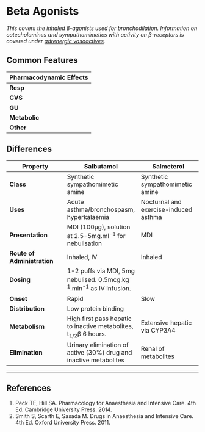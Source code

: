 # Beta Agonists


*This covers the inhaled β-agonists used for bronchodilation. Information on catecholamines and sympathomimetics with activity on β-receptors is covered under [adrenergic vasoactives](adrenergic_drugs.md).*

## Common Features

|Pharmacodynamic Effects|β-agonists|
|--|
|**Resp**|Bronchodilatation, ↓ HPV causing ↑ shunt and potential ↓ PaO~2~ if O~2~ is not co-administered.|
|**CVS**|↑ HR (β~1~ with higher doses), ↓ BP (β~2~ with lower doses) |
|**GU**|Tocolytic.|
|**Metabolic**|Hypokalaemia from β~2~ stimulation of Na^+^/K^+^ ATPase, hyperglycaemia.|
|**Other**|Potentiates non-depolarising muscle relaxants|

## Differences

|Property|Salbutamol|Salmeterol|
|--|--|--|
|**Class**|Synthetic sympathomimetic amine|Synthetic sympathomimetic amine|
|**Uses**|Acute asthma/bronchospasm, hyperkalaemia|Nocturnal and exercise-induced asthma|
|**Presentation**|MDI (100µg), solution at 2.5-5mg.ml^-1^ for nebulisation|MDI|
|**Route of Administration**|Inhaled, IV|Inhaled|
|**Dosing**|1-2 puffs via MDI, 5mg nebulised. 0.5mcg.kg^-1^.min^-1^ as IV infusion.||
|**Onset**|Rapid|Slow|
|**Distribution**|Low protein binding|
|**Metabolism**|High first pass hepatic to inactive metabolites, t~1/2~β 6 hours.|Extensive hepatic via CYP3A4|
|**Elimination**|Urinary elimination of active (30%) drug and inactive metabolites|Renal of metabolites|


---
## References

1. Peck TE, Hill SA. Pharmacology for Anaesthesia and Intensive Care. 4th Ed. Cambridge University Press. 2014.\
2. Smith S, Scarth E, Sasada M. Drugs in Anaesthesia and Intensive Care. 4th Ed. Oxford University Press. 2011.